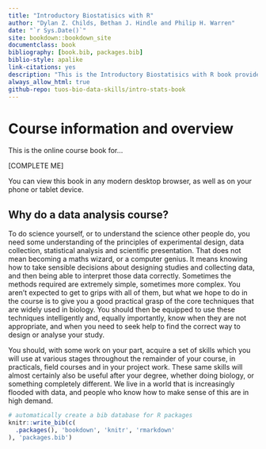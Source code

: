 ```yaml
---
title: "Introductory Biostatisics with R"
author: "Dylan Z. Childs, Bethan J. Hindle and Philip H. Warren"
date: "`r Sys.Date()`"
site: bookdown::bookdown_site
documentclass: book
bibliography: [book.bib, packages.bib]
biblio-style: apalike
link-citations: yes
description: "This is the Introductory Biostatisics with R book provided by the School of Biosciences, University of Sheffield."
always_allow_html: true
github-repo: tuos-bio-data-skills/intro-stats-book
---
```


# Course information and overview {-}

This is the online course book for... 

[COMPLETE ME]

You can view this book in any modern desktop browser, as well as on your phone or tablet device.

## Why do a data analysis course? {#why-data-analysis}

To do science yourself, or to understand the science other people do, you need some understanding of the principles of experimental design, data collection, statistical analysis and scientific presentation. That does not mean becoming a maths wizard, or a computer genius. It means knowing how to take sensible decisions about designing studies and collecting data, and then being able to interpret those data correctly. Sometimes the methods required are extremely simple, sometimes more complex. You aren’t expected to get to grips with all of them, but what we hope to do in the course is to give you a good practical grasp of the core techniques that are widely used in biology. You should then be equipped to use these techniques intelligently and, equally importantly, know when they are not appropriate, and when you need to seek help to find the correct way to design or analyse your study.

You should, with some work on your part, acquire a set of skills which you will use at various stages throughout the remainder of your course, in practicals, field courses and in your project work. These same skills will almost certainly also be useful after your degree, whether doing biology, or something completely different. We live in a world that is increasingly flooded with data, and people who know how to make sense of this are in high demand.

```r
# automatically create a bib database for R packages
knitr::write_bib(c(
  .packages(), 'bookdown', 'knitr', 'rmarkdown'
), 'packages.bib')
```
